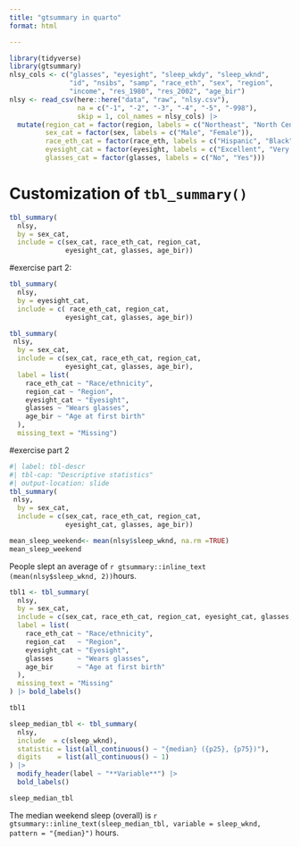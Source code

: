 ```yaml
---
title: "gtsummary in quarto"
format: html

---
```



```r
library(tidyverse)
library(gtsummary)
nlsy_cols <- c("glasses", "eyesight", "sleep_wkdy", "sleep_wknd", 
               "id", "nsibs", "samp", "race_eth", "sex", "region", 
               "income", "res_1980", "res_2002", "age_bir")
nlsy <- read_csv(here::here("data", "raw", "nlsy.csv"), 
                 na = c("-1", "-2", "-3", "-4", "-5", "-998"),
                 skip = 1, col_names = nlsy_cols) |> 
  mutate(region_cat = factor(region, labels = c("Northeast", "North Central", "South", "West")),
         sex_cat = factor(sex, labels = c("Male", "Female")),
         race_eth_cat = factor(race_eth, labels = c("Hispanic", "Black", "Non-Black, Non-Hispanic")),
         eyesight_cat = factor(eyesight, labels = c("Excellent", "Very good", "Good", "Fair", "Poor")),
         glasses_cat = factor(glasses, labels = c("No", "Yes"))) 
```

# Customization of `tbl_summary()`

```r
tbl_summary(
  nlsy,
  by = sex_cat,
  include = c(sex_cat, race_eth_cat, region_cat,
              eyesight_cat, glasses, age_bir))
```
#exercise part 2:
```r
tbl_summary(
  nlsy,
  by = eyesight_cat,
  include = c( race_eth_cat, region_cat,
              eyesight_cat, glasses, age_bir))

```

```r
tbl_summary(
 nlsy,
  by = sex_cat,
  include = c(sex_cat, race_eth_cat, region_cat,
              eyesight_cat, glasses, age_bir),
  label = list(
    race_eth_cat ~ "Race/ethnicity",
    region_cat ~ "Region",
    eyesight_cat ~ "Eyesight",
    glasses ~ "Wears glasses",
    age_bir ~ "Age at first birth"
  ),
  missing_text = "Missing")
```

#exercise part 2
```r
#| label: tbl-descr
#| tbl-cap: "Descriptive statistics"
#| output-location: slide
tbl_summary(
 nlsy,
  by = sex_cat,
  include = c(sex_cat, race_eth_cat, region_cat,
              eyesight_cat, glasses, age_bir))

```

```r
mean_sleep_weekend<- mean(nlsy$sleep_wknd, na.rm =TRUE)
mean_sleep_weekend
```
People slept an average of `r gtsummary::inline_text (mean(nlsy$sleep_wknd, 2))`hours.
```r

tbl1 <- tbl_summary(
  nlsy,
  by = sex_cat,
  include = c(sex_cat, race_eth_cat, region_cat, eyesight_cat, glasses, age_bir),
  label = list(
    race_eth_cat ~ "Race/ethnicity",
    region_cat   ~ "Region",
    eyesight_cat ~ "Eyesight",
    glasses      ~ "Wears glasses",
    age_bir      ~ "Age at first birth"
  ),
  missing_text = "Missing"
) |> bold_labels()

tbl1

sleep_median_tbl <- tbl_summary(
  nlsy,
  include  = c(sleep_wknd),
  statistic = list(all_continuous() ~ "{median} ({p25}, {p75})"),
  digits    = list(all_continuous() ~ 1)
) |> 
  modify_header(label ~ "**Variable**") |>
  bold_labels()

sleep_median_tbl
```
The median weekend sleep (overall) is `r gtsummary::inline_text(sleep_median_tbl, variable = sleep_wknd, pattern = "{median}")` hours.
